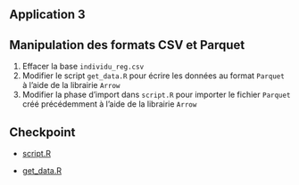## Application 3

:::{.callout-tip collapse="true" icon=false}
## Manipulation des formats CSV et Parquet

:::{.incremental}
1. Effacer la base `individu_reg.csv`
2. Modifier le script `get_data.R` pour écrire les données au format `Parquet` à l'aide de la librairie `Arrow`
3. Modifier la phase d'import dans `script.R` pour importer le fichier `Parquet` créé précédemment à l'aide de la librairie `Arrow`
:::

:::

## Checkpoint

- [script.R](https://raw.githubusercontent.com/InseeFrLab/formation-bonnes-pratiques-R/main/R/checkpoints/application3/script.R)

- [get_data.R](https://raw.githubusercontent.com/InseeFrLab/formation-bonnes-pratiques-R/main/R/checkpoints/application3/get_data.R)
